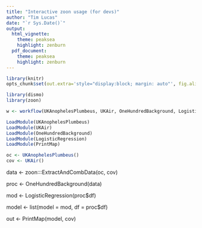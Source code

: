 ```yaml
---
title: "Interactive zoon usage (for devs)"
author: "Tim Lucas"
date: "`r Sys.Date()`"
output: 
  html_vignette:
    theme: peaksea
    highlight: zenburn
  pdf_document:
    theme: peaksea
    highlight: zenburn
---
```

<!--
%\VignetteEngine{knitr::knitr}
%\VignetteIndexEntry{Interactive zoon usage (for devs)}
-->


```r
library(knitr)
opts_chunk$set(out.extra='style="display:block; margin: auto"', fig.align="center")
```

```r
library(dismo)
library(zoon)
```

```r
w <- workflow(UKAnophelesPlumbeus, UKAir, OneHundredBackground, LogisticRegression, PrintMap)
```

```r
LoadModule(UKAnophelesPlumbeus)
LoadModule(UKAir)
LoadModule(OneHundredBackground)
LoadModule(LogisticRegression)
LoadModule(PrintMap)
```

```r
oc <- UKAnophelesPlumbeus()
cov <- UKAir()
```

data <- zoon:::ExtractAndCombData(oc, cov)

proc <- OneHundredBackground(data)

mod <- LogisticRegression(proc$df)

model <- list(model = mod, df = proc$df)

out <- PrintMap(model, cov)

